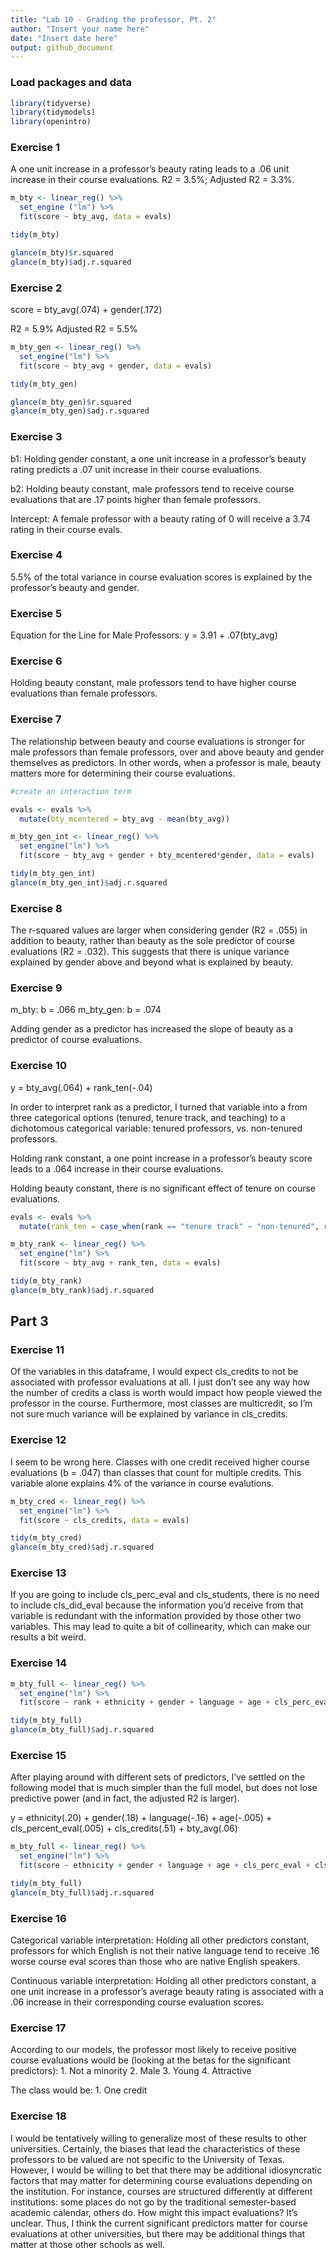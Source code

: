 ```yaml
---
title: "Lab 10 - Grading the professor, Pt. 2"
author: "Insert your name here"
date: "Insert date here"
output: github_document
---
```


### Load packages and data

```r
library(tidyverse) 
library(tidymodels)
library(openintro)
```

### Exercise 1

A one unit increase in a professor's beauty rating leads to a .06 unit increase in their course evaluations. R2 = 3.5%; Adjusted R2 = 3.3%.

```r

m_bty <- linear_reg() %>%
  set_engine ("lm") %>%
  fit(score ~ bty_avg, data = evals)

tidy(m_bty)

glance(m_bty)$r.squared
glance(m_bty)$adj.r.squared

```


### Exercise 2

score = bty_avg(.074) + gender(.172)

R2 = 5.9%
Adjusted R2 = 5.5%

```r

m_bty_gen <- linear_reg() %>%
  set_engine("lm") %>%
  fit(score ~ bty_avg + gender, data = evals)

tidy(m_bty_gen)

glance(m_bty_gen)$r.squared
glance(m_bty_gen)$adj.r.squared

```


### Exercise 3

b1: Holding gender constant, a one unit increase in a professor's beauty rating predicts a .07 unit increase in their course evaluations. 

b2: Holding beauty constant, male professors tend to receive course evaluations that are .17 points higher than female professors.

Intercept: A female professor with a beauty rating of 0 will receive a 3.74 rating in their course evals.


### Exercise 4

5.5% of the total variance in course evaluation scores is explained by the professor's beauty and gender.

### Exercise 5

Equation for the Line for Male Professors:
y = 3.91 + .07(bty_avg)

### Exercise 6

Holding beauty constant, male professors tend to have higher course evaluations than female professors.

### Exercise 7

The relationship between beauty and course evaluations is stronger for male professors than female professors, over and above beauty and gender themselves as predictors. In other words, when a professor is male, beauty matters more for determining their course evaluations.

```r

#create an interaction term

evals <- evals %>%
  mutate(bty_mcentered = bty_avg - mean(bty_avg))

m_bty_gen_int <- linear_reg() %>%
  set_engine("lm") %>%
  fit(score ~ bty_avg + gender + bty_mcentered*gender, data = evals)

tidy(m_bty_gen_int)
glance(m_bty_gen_int)$adj.r.squared
```


### Exercise 8

The r-squared values are larger when considering gender (R2 = .055) in addition to beauty, rather than beauty as the sole predictor of course evaluations (R2 = .032). This suggests that there is unique variance explained by gender above and beyond what is explained by beauty.

### Exercise 9

m_bty: b = .066
m_bty_gen: b = .074

Adding gender as a predictor has increased the slope of beauty as a predictor of course evaluations.

### Exercise 10

y = bty_avg(.064) + rank_ten(-.04)

In order to interpret rank as a predictor, I turned that variable into a from three categorical options (tenured, tenure track, and teaching) to a dichotomous categorical variable: tenured professors, vs. non-tenured professors.

Holding rank constant, a one point increase in a professor's beauty score leads to a .064 increase in their course evaluations.

Holding beauty constant, there is no significant effect of tenure on course evaluations.

```r

evals <- evals %>%
  mutate(rank_ten = case_when(rank == "tenure track" ~ "non-tenured", rank == "teaching" ~ "non-tenured", rank == "tenured" ~ "tenured"))

m_bty_rank <- linear_reg() %>%
  set_engine("lm") %>%
  fit(score ~ bty_avg + rank_ten, data = evals)

tidy(m_bty_rank)
glance(m_bty_rank)$adj.r.squared
```

## Part 3

### Exercise 11

Of the variables in this dataframe, I would expect cls_credits to not be associated with professor evaluations at all. I just don't see any way how the number of credits a class is worth would impact how people viewed the professor in the course. Furthermore, most classes are multicredit, so I'm not sure much variance will be explained by variance in cls_credits.

### Exercise 12

I seem to be wrong here. Classes with one credit received higher course evaluations (b = .047) than classes that count for multiple credits. This variable alone explains 4% of the variance in course evalutions.

```r

m_bty_cred <- linear_reg() %>%
  set_engine("lm") %>%
  fit(score ~ cls_credits, data = evals)

tidy(m_bty_cred)
glance(m_bty_cred)$adj.r.squared
```

### Exercise 13

If you are going to include cls_perc_eval and cls_students, there is no need to include cls_did_eval because the information you'd receive from that variable is redundant with the information provided by those other two variables. This may lead to quite a bit of collinearity, which can make our results a bit weird.

### Exercise 14

```r

m_bty_full <- linear_reg() %>%
  set_engine("lm") %>%
  fit(score ~ rank + ethnicity + gender + language + age + cls_perc_eval + cls_students + cls_level + cls_profs + cls_credits + bty_avg, data = evals)

tidy(m_bty_full)
glance(m_bty_full)$adj.r.squared
```

### Exercise 15

After playing around with different sets of predictors, I've settled on the following model that is much simpler than the full model, but does not lose predictive power (and in fact, the adjusted R2 is larger).

y = ethnicity(.20) + gender(.18) + language(-.16) + age(-.005) + cls_percent_eval(.005) + cls_credits(.51) + bty_avg(.06)

```r

m_bty_full <- linear_reg() %>%
  set_engine("lm") %>%
  fit(score ~ ethnicity + gender + language + age + cls_perc_eval + cls_credits + bty_avg, data = evals)

tidy(m_bty_full)
glance(m_bty_full)$adj.r.squared

```

### Exercise 16

Categorical variable interpretation: Holding all other predictors constant, professors for which English is not their native language tend to receive .16 worse course eval scores than those who are native English speakers.

Continuous variable interpretation: Holding all other predictors constant, a one unit increase in a professor's average beauty rating is associated with a .06 increase in their corresponding course evaluation scores.

### Exercise 17

According to our models, the professor most likely to receive positive course evaluations would be (looking at the betas for the significant predictors):
1. Not a minority
2. Male
3. Young
4. Attractive

The class would be:
1. One credit

### Exercise 18

I would be tentatively willing to generalize most of these results to other universities. Certainly, the biases that lead the characteristics of these professors to be valued are not specific to the University of Texas. However, I would be willing to bet that there may be additional idiosyncratic factors that may matter for determining course evaluations depending on the institution. For instance, courses are structured differently at different institutions: some places do not go by the traditional semester-based academic calendar, others do. How might this impact evaluations? It's unclear. Thus, I think the current significant predictors matter for course evaluations at other universities, but there may be additional things that matter at those other schools as well.
